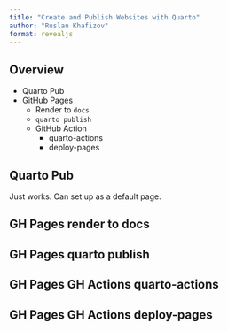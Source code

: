 ```yaml
---
title: "Create and Publish Websites with Quarto"
author: "Ruslan Khafizov"
format: revealjs
---
```


## Overview

- Quarto Pub
- GitHub Pages
    - Render to `docs`
    - `quarto publish`
    - GitHub Action
        - quarto-actions
        - deploy-pages


## Quarto Pub

Just works.
Can set up as a default page.

## GH Pages render to docs


## GH Pages quarto publish

## GH Pages GH Actions quarto-actions

## GH Pages GH Actions deploy-pages
